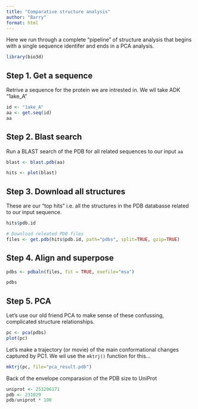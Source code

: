 ```yaml
---
title: "Comparative structure analysis"
author: "Barry"
format: html
---
```


Here we run through a complete "pipeline" of structure analysis that begins with a single sequence identifer and ends in a PCA analysis.

```r
library(bio3d)
```

## Step 1. Get a sequence
Retrive a sequence for the protein we are intrested in. We wll take ADK "1ake_A"

```r
id <- "1ake_A"
aa <- get.seq(id)
aa

```

## Step 2. Blast search
Run a BLAST search of the PDB for all related sequences to our input `aa`

```r
blast <- blast.pdb(aa)
```

```r
hits <- plot(blast)
```

## Step 3. Download all structures
These are our "top hits" i.e. all the structures in the PDB databasse related to our input sequence.

```r
hits$pdb.id
```
```r
# Download releated PDB files
files <- get.pdb(hits$pdb.id, path="pdbs", split=TRUE, gzip=TRUE)
```

## Step 4. Align and superpose

```r
pdbs <- pdbaln(files, fit = TRUE, exefile="msa")
```

```r
pdbs
```
## Step 5. PCA

Let's use our old friend PCA to make sense of these confussing, complicated structure relationships.

```r
pc <- pca(pdbs)
plot(pc)
```

Let's make a trajectory (or movie) of the main conformational changes captured 
by PC1. We wil use the `mktrj()` function for this...

```r
mktrj(pc, file="pca_result.pdb")
```


Back of the envelope comparasion of the PDB size to UniProt

```r
uniprot <- 253206171
pdb <- 231029
pdb/uniprot * 100
```



